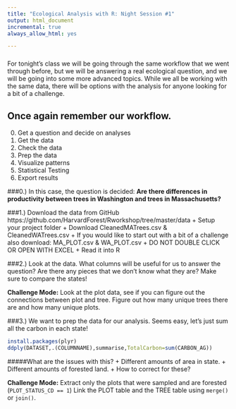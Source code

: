 ```yaml
---
title: "Ecological Analysis with R: Night Session #1"
output: html_document
incremental: true
always_allow_html: yes

---
```

###
For tonight's class we will be going through the same workflow that we went through before, but we will be answering a real ecological question, and we will be going into some more advanced topics.
While we all be working with the same data, there will be options with the analysis for anyone looking for a bit of a challenge.

## Once again remember our workflow.
0. Get a question and decide on analyses
1. Get the data
2. Check the data
3. Prep the data
4. Visualize patterns
5. Statistical Testing
6. Export results


###0.) In this case, the question is decided: __Are there differences in productivity between trees in Washington and trees in Massachusetts?__

###1.) Download the data from GitHub https://github.com/HarvardForest/Rworkshop/tree/master/data
    + Setup your project folder 
    + Download CleanedMATrees.csv & CleanedWATrees.csv
	+ If you would like to start out with a bit of a challenge also download: MA_PLOT.csv & WA_PLOT.csv
	+ DO NOT DOUBLE CLICK OR OPEN WITH EXCEL
	+ Read it into R 


###2.) 	Look at the data.  What columns will be useful for us to answer the question? Are there any pieces that we don't know what they are? Make sure to compare the states!

__Challenge Mode:__
Look at the plot data, see if you can figure out the connections between plot and tree. Figure out how many unique trees there are and how many unique plots.


###3.)   We want to prep the data for our analysis. Seems easy, let's just sum all the carbon in each state! 

``` r

install.packages(plyr)
ddply(DATASET,.(COLUMNNAME),summarise,TotalCarbon=sum(CARBON_AG))

```

#####What are the issues with this?
  + Different amounts of area in state.
  + Different amounts of forested land.
  + How to correct for these?

__Challenge Mode:__
Extract only the plots that were sampled and are forested (```PLOT_STATUS_CD == 1```)
Link the PLOT table and the TREE table using ```merge()``` or ```join()```.


